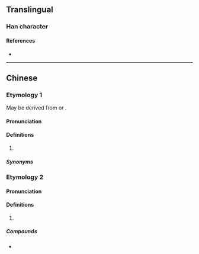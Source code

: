{{character info/new}}
==Translingual==

===Han character===
{{Han char|rn=30|rad=口|as=05|sn=8|four=|canj=RKM|ids=⿰口左}}

====References====
* {{Han ref|kx=0185.211|hdz=10599.040|uh=5497}}

----

==Chinese==

===Etymology 1===
{{zh-forms|alt=唨,左-nonstandard,o左-internet}}
May be derived from {{zh-l|*著}} or {{zh-l|*徂}}.

====Pronunciation====
{{zh-pron
|c=zo2
|cat=part
}}

====Definitions====
{{zh-hanzi}}

# {{lb|zh|Cantonese}} {{non-gloss definition|Used to emphasise an action which has been completed and whose result still applies to the present situation. It roughly translates to the past tense in English.}}
#: {{zh-x|佢哋 啱啱 走 咗。|They left just now.|C}}
#: {{zh-x|阿媽 尋日 煲 咗 湯{tong1}。佢 而家 去 咗 超級市場 買 餸。|My mum made soup yesterday. Now, she has gone grocery shopping in the supermarket.|C}}
#: {{zh-x|食 咗 就 冇|if you eat it there will not be any more|C}}

=====Synonyms=====
{{zh-dial|了}}

===Etymology 2===
{{zh-forms}}

====Pronunciation====
{{zh-pron
|m=zuo
|cat=interjection
}}

====Definitions====
{{zh-hanzi}}

# {{n-g|A chant sound made while working.}}

=====Compounds=====
* {{zh-l|嘿咗}}